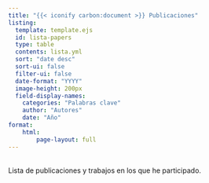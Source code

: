 ```yaml
---
title: "{{< iconify carbon:document >}} Publicaciones"
listing:
  template: template.ejs
  id: lista-papers
  type: table
  contents: lista.yml
  sort: "date desc"
  sort-ui: false
  filter-ui: false
  date-format: "YYYY"
  image-height: 200px
  field-display-names:
    categories: "Palabras clave"
    author: "Autores"
    date: "Año"
format:
    html:
        page-layout: full
---
```


<br>
Lista de publicaciones y trabajos en los que he participado.
<br>
<br>

::: {#lista-papers}
:::
